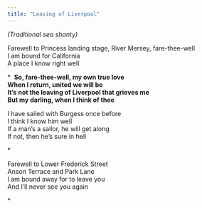 ```yaml
---
title: "Leaving of Liverpool"
---
```


*(Traditional sea shanty)*

Farewell to Princess landing stage, River Mersey, fare-thee-well\
I am bound for California\
A place I know right well

\*  **So, fare-thee-well, my own true love\
When I return, united we will be\
It's not the leaving of Liverpool that grieves me\
But my darling, when I think of thee**

I have sailed with Burgess once before\
I think I know him well\
If a man's a sailor, he will get along\
If not, then he's sure in hell

\*

Farewell to Lower Frederick Street\
Anson Terrace and Park Lane\
I am bound away for to leave you\
And I'll never see you again

\*
